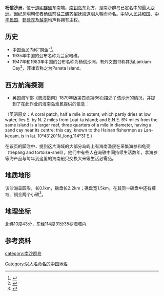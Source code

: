 
{{Infobox Disputed Islands
| plural = 
| name             = 杨信沙洲
| image name       = 
| image caption    = 
| image size       = 
| locator map      = {{Location map+|Spratly Islands|float=center|width=300|caption=杨信沙洲的位置 
|places=
{{location map~ |Spratly Islands|marksize=6 |lat=10.713333 |long=114.531667
|label='''杨信沙洲
''' |position=bottom}}
}}
| map_custom       = yes
| native name      = 
| native name link = 
| other_names      =Lankiam Cay
| location         = [[南沙群島|南沙群島]] 
| coordinates      = {{Coord|10|42|48|N|114|31|54|E|display=inline,title}}
| archipelago      = 
| total islands    = 
| major islands    = 
| area             = 
| length           =
| width            =
| coastline        =
| highest mount    = 
| elevation        = 
| country = {{CHN}}
| country admin divisions title =市
| country admin divisions = [[海南省|海南省]][[三沙市|三沙市]]
| country claim                 = {{PHL}}
| country claim divisions title = [[省|市]]
| country claim divisions       = [[巴拉望省|巴拉望省]][[卡拉延市|卡拉延市]]
| country 1 claim                 = {{ROC}}
| country 1 claim divisions title = [[区_(中华民国)|区]]
| country 1 claim divisions       = [[高雄市|高雄市]][[旗津区|旗津区]]
| country 2 claim                 = {{VNM}}
| country 2 claim divisions title      = [[县|县]]
| country 2 claim divisions    =[[庆和省|庆和省]][[长沙县|长沙县]]
| population                      = 
| population as of                = 
| density                         =
| ethnic groups                   =
| additional info                 =
}}

'''杨信沙洲'''，位于[[道明群礁|道明群礁]]东南端，[[南钥岛|南钥岛]]东北方，是南沙群岛已定名中的最大[[沙洲|沙洲]]。因纪念明朝使者[[楊信_(明朝)|杨信]]前往[[三佛齐|三佛齐]]招抚[[杨道明|梁道明]]入朝而命名。[[中华人民共和国|中华人民共和国]]、[[中華民國|中华民国]]、[[菲律宾|菲律宾]]及[[越南|越南]]均声称拥有主权。

== 历史 ==
*中国渔民向称“铜金”<ref>{{Cite journal|title=中國古代對南海諸島的命名|author=劉南威|url=http://218.189.123.38/videoplayer/d20121209124439546.pdf?ich_u_r_i=9fe284f90649c48a323d281a3c9242d5&ich_s_t_a_r_t=0&ich_e_n_d=0&ich_k_e_y=1845078911751663192477&ich_t_y_p_e=1&ich_d_i_s_k_i_d=9&ich_s_e_q=1808663872&ich_u_n_i_t=1|journal=地理科學|issue=2|doi=|others=|year=1994|volume=14|page=106|pmid=}}{{Dead link|date=2018年10月 |bot=InternetArchiveBot |fix-attempted=yes }}</ref>。
*1935年中国的公布名称为兰家暗礁。
*1947年和1983年中国的公布名称为杨信沙洲。有外文图书称其为Lankiam Cay<ref>{{cite book|title=《南海诸岛地名资料汇编》 |author=广东地名委员会 |publisher=广东地图出版社 |date=1987-03-01 |isbn=9787805220239 |pages=56页|chapter=}}</ref>，菲律宾称之为Panata Island。

==西方航海探测==
* 英国海军部《航海指南》1879年版第四章第66页描述了该沙洲的情况，并提到了在此作业的海南岛渔民提供的信息：

{{Cquote|这是一片珊瑚滩，长约半英里，在落潮的时候，部分暗礁能露出水面，距离南钥岛东偏北2英里处。南钥岛的东北东 6¼英里处有一片更大的暗礁盘，其直径为四分之三英里，礁盘中心附近有一沙洲，海南渔民称之为“兰家暗礁”（Lan-keeam，杨信沙洲），位于北纬10°43'20"，东经114°31'。
<ref>The China Sea Directory. Vol. II. London, 1879.</ref>}}
（英语原文：A coral patch, half a mile in extent, which partly dries at low water, lies E. by N. 2 miles from Loai-ta island; and E.N.E. 6¼ miles from the same island is a larger reef, three quarters of a mile in diameter, having a sand cay near its centre: this cay, known to the Hainan fishermen as Lan-keeam, is in lat. 10°43'20"N.,long.114°31'E.）

在该页的脚注中，提到这片海域的大部分岛屿上有海南渔民在采集海参和龟壳（trepang and tortoise-shell），他们中有些人在岛礁中间持续生活数年，拿海参等海产品与每年到这里的海南船只交换大米等生活必需品。

== 地质地形 ==
该沙洲呈圆形，长0.1km，礁盘长2.2km；礁盘宽1.5km。在其同一礁盘中还有裤裆、铜金两个小礁<ref>{{cite book | title=《南沙群岛空间融合信息分析与示警：群礁发育、军事区位、警示系统》 | publisher=海洋出版社 | author=高俊国,刘宝银 | year=2009 | pages=43页 | isbn=9787502773083}}</ref>。
== 地理坐标 ==
北纬10度43分，东经114度31分35秒海域内
== 参考资料 ==
{{reflist}}
{{南海诸岛}}

[[category:南沙群岛|category:南沙群岛]]
[[Category:以人名命名的中国地名|Category:以人名命名的中国地名]]
